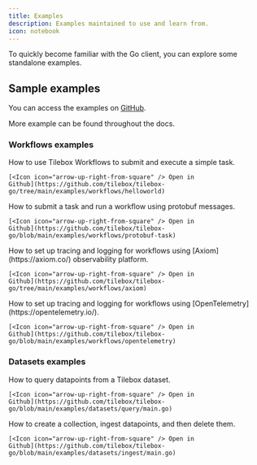 ```yaml
---
title: Examples
description: Examples maintained to use and learn from.
icon: notebook
---
```


To quickly become familiar with the Go client, you can explore some standalone examples.

## Sample examples

You can access the examples on [<Icon icon="github" /> GitHub](https://github.com/tilebox/tilebox-go/tree/main/examples).

More example can be found throughout the docs.

### Workflows examples

<AccordionGroup>
  <Accordion title="Hello World">
    How to use Tilebox Workflows to submit and execute a simple task.

    [<Icon icon="arrow-up-right-from-square" /> Open in
    Github](https://github.com/tilebox/tilebox-go/tree/main/examples/workflows/helloworld)

  </Accordion>
  <Accordion title="Protobuf tasks">
    How to submit a task and run a workflow using protobuf messages.

    [<Icon icon="arrow-up-right-from-square" /> Open in
    Github](https://github.com/tilebox/tilebox-go/blob/main/examples/workflows/protobuf-task)

  </Accordion>
  <Accordion title="Axiom Observability">
    How to set up tracing and logging for workflows using [Axiom](https://axiom.co/) observability platform.

    [<Icon icon="arrow-up-right-from-square" /> Open in
    Github](https://github.com/tilebox/tilebox-go/tree/main/examples/workflows/axiom)

  </Accordion>
   <Accordion title="OpenTelemetry Observability">
     How to set up tracing and logging for workflows using [OpenTelemetry](https://opentelemetry.io/).

    [<Icon icon="arrow-up-right-from-square" /> Open in
    Github](https://github.com/tilebox/tilebox-go/blob/main/examples/workflows/opentelemetry)

  </Accordion>
</AccordionGroup>

### Datasets examples

<AccordionGroup>
  <Accordion title="Load">
   How to query datapoints from a Tilebox dataset.

    [<Icon icon="arrow-up-right-from-square" /> Open in
    Github](https://github.com/tilebox/tilebox-go/blob/main/examples/datasets/query/main.go)

  </Accordion>
  <Accordion title="Ingest and delete">
    How to create a collection, ingest datapoints, and then delete them.

    [<Icon icon="arrow-up-right-from-square" /> Open in
    Github](https://github.com/tilebox/tilebox-go/blob/main/examples/datasets/ingest/main.go)

  </Accordion>
</AccordionGroup>
